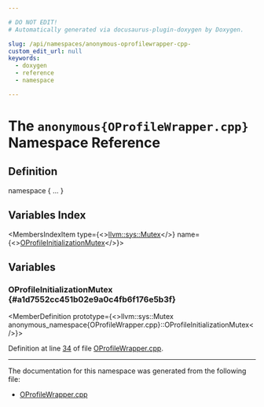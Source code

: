 ```yaml
---

# DO NOT EDIT!
# Automatically generated via docusaurus-plugin-doxygen by Doxygen.

slug: /api/namespaces/anonymous-oprofilewrapper-cpp-
custom_edit_url: null
keywords:
  - doxygen
  - reference
  - namespace

---
```





# The `anonymous{OProfileWrapper.cpp}` Namespace Reference

<DoxygenPage pluginConfig={pluginConfig}>



## Definition

<CodeBlock>namespace &#123; ... &#125;</CodeBlock>

## Variables Index

<MembersIndex>

<MembersIndexItem
  type={<><a href="/docs/api/namespaces/llvm/sys/#a52d48084c5b60251870b6118e4670fee">llvm::sys::Mutex</a></>}
  name={<><a href="#a1d7552cc451b02e9a0c4fb6f176e5b3f">OProfileInitializationMutex</a></>}>
</MembersIndexItem>

</MembersIndex>


<SectionDefinition>

## Variables

### OProfileInitializationMutex {#a1d7552cc451b02e9a0c4fb6f176e5b3f}

<MemberDefinition
  prototype={<>llvm::sys::Mutex anonymous&#95;namespace&#123;OProfileWrapper.cpp&#125;::OProfileInitializationMutex</>}>

Definition at line <a href="/docs/api/files/lib/lib/executionengine/lib/executionengine/oprofilejit/oprofilewrapper-cpp/#l00034">34</a> of file <a href="/docs/api/files/lib/lib/executionengine/lib/executionengine/oprofilejit/oprofilewrapper-cpp">OProfileWrapper.cpp</a>.
</MemberDefinition>

</SectionDefinition>

<hr/>

The documentation for this namespace was generated from the following file:

<ul>
<li><a href="/docs/api/files/lib/lib/executionengine/lib/executionengine/oprofilejit/oprofilewrapper-cpp">OProfileWrapper.cpp</a></li>
</ul>

</DoxygenPage>
